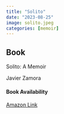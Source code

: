 ```yaml
---
title: "Solito"
date: "2023-08-25"
image: solito.jpeg
categories: [memoir]
---
```


::: {.callout-tip icon="false"}
## Book

Solito: A Memoir

Javier Zamora

#### Book Availability

[Amazon Link](https://www.amazon.com/Solito-Memoir-Javier-Zamora/dp/0593498062)
:::
